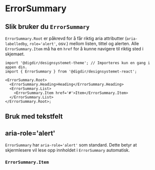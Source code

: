 


<Meta of={ErrorSummaryStories} />

# ErrorSummary

<Primary />
<Controls />

## Slik bruker du `ErrorSummary`

`ErrorSummary.Root` er påkrevd for å får riktig aria attributter (`aria-labelledby`, `role='alert'`, osv.) mellom listen, tittel og alerten.
Alle `ErrorSummary.Item` må ha en `href` for å kunne navigere til riktig sted i skjemaet.

```tsx
import '@digdir/designsystemet-theme'; // Importeres kun en gang i appen din.
import { ErrorSummary } from '@digdir/designsystemet-react';

<ErrorSummary.Root>
  <ErrorSummary.Heading>Heading</ErrorSummary.Heading>
  <ErrorSummary.List>
    <ErrorSummary.Item href='#'>Item</ErrorSummary.Item>
  </ErrorSummary.List>
</ErrorSummary.Root>;
```

## Bruk med tekstfelt

<Canvas of={ErrorSummaryStories.WithForm} />

## aria-role='alert'

`ErrorSummary` har `aria-role='alert'` som standard. Dette betyr at skjermlesere vil lese opp innholdet i `ErrorSummary` automatisk.

<Canvas of={ErrorSummaryStories.ShowHide} />

### `ErrorSummary.Item`

<ArgsTable of={ErrorSummary.Item} />
